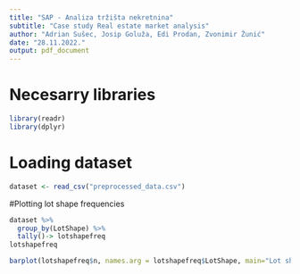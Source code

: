 ```yaml
---
title: "SAP - Analiza tržišta nekretnina"
subtitle: "Case study Real estate market analysis"
author: "Adrian Sušec, Josip Goluža, Edi Prodan, Zvonimir Žunić"
date: "28.11.2022."
output: pdf_document
---
```


# Necesarry libraries

```r
library(readr)
library(dplyr)
```

# Loading dataset

```r
dataset <- read_csv("preprocessed_data.csv")
```


#Plotting lot shape frequencies

```r

dataset %>% 
  group_by(LotShape) %>%
  tally()-> lotshapefreq
lotshapefreq

barplot(lotshapefreq$n, names.arg = lotshapefreq$LotShape, main="Lot shape frequency", xlab="Lot shape type", col="Green")

```


